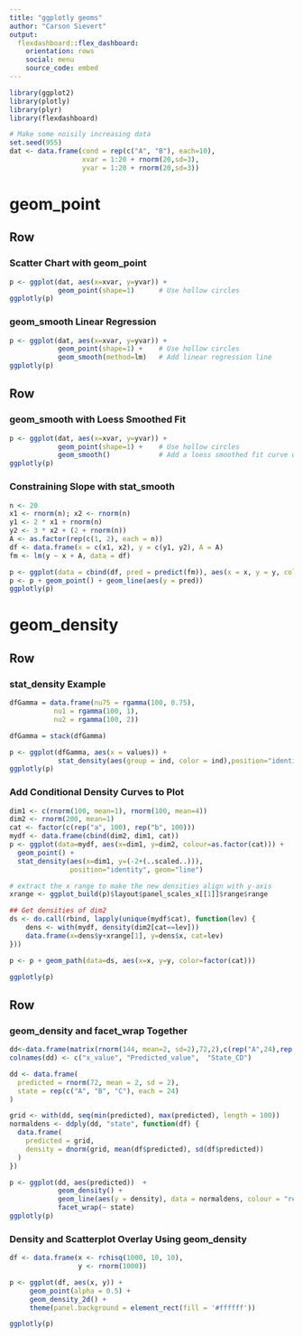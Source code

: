 ```yaml
---
title: "ggplotly geoms"
author: "Carson Sievert"
output: 
  flexdashboard::flex_dashboard:
    orientation: rows
    social: menu
    source_code: embed
---
```


```r
library(ggplot2)
library(plotly)
library(plyr)
library(flexdashboard)

# Make some noisily increasing data
set.seed(955)
dat <- data.frame(cond = rep(c("A", "B"), each=10),
                  xvar = 1:20 + rnorm(20,sd=3),
                  yvar = 1:20 + rnorm(20,sd=3))
```

geom_point
=======================================================================

Row
-----------------------------------------------------------------------

### Scatter Chart with geom_point

```r
p <- ggplot(dat, aes(x=xvar, y=yvar)) +
            geom_point(shape=1)      # Use hollow circles
ggplotly(p)
```


### geom_smooth Linear Regression

```r
p <- ggplot(dat, aes(x=xvar, y=yvar)) +
            geom_point(shape=1) +    # Use hollow circles
            geom_smooth(method=lm)   # Add linear regression line
ggplotly(p)
```

Row
-----------------------------------------------------------------------

### geom_smooth with Loess Smoothed Fit

```r
p <- ggplot(dat, aes(x=xvar, y=yvar)) +
            geom_point(shape=1) +    # Use hollow circles
            geom_smooth()            # Add a loess smoothed fit curve with confidence region
ggplotly(p)
```

### Constraining Slope with stat_smooth

```r
n <- 20
x1 <- rnorm(n); x2 <- rnorm(n)
y1 <- 2 * x1 + rnorm(n)
y2 <- 3 * x2 + (2 + rnorm(n))
A <- as.factor(rep(c(1, 2), each = n))
df <- data.frame(x = c(x1, x2), y = c(y1, y2), A = A)
fm <- lm(y ~ x + A, data = df)

p <- ggplot(data = cbind(df, pred = predict(fm)), aes(x = x, y = y, color = A))
p <- p + geom_point() + geom_line(aes(y = pred))
ggplotly(p)
```

geom_density
=======================================================================

Row
-----------------------------------------------------------------------

### stat_density Example

```r
dfGamma = data.frame(nu75 = rgamma(100, 0.75),
           nu1 = rgamma(100, 1),
           nu2 = rgamma(100, 2))

dfGamma = stack(dfGamma)

p <- ggplot(dfGamma, aes(x = values)) +
            stat_density(aes(group = ind, color = ind),position="identity",geom="line")
ggplotly(p)
```

### Add Conditional Density Curves to Plot

```r
dim1 <- c(rnorm(100, mean=1), rnorm(100, mean=4))
dim2 <- rnorm(200, mean=1)
cat <- factor(c(rep("a", 100), rep("b", 100)))
mydf <- data.frame(cbind(dim2, dim1, cat))
p <- ggplot(data=mydf, aes(x=dim1, y=dim2, colour=as.factor(cat))) +
  geom_point() +
  stat_density(aes(x=dim1, y=(-2+(..scaled..))),
               position="identity", geom="line")

# extract the x range to make the new densities align with y-axis
xrange <- ggplot_build(p)$layout$panel_scales_x[[1]]$range$range

## Get densities of dim2
ds <- do.call(rbind, lapply(unique(mydf$cat), function(lev) {
    dens <- with(mydf, density(dim2[cat==lev]))
    data.frame(x=dens$y+xrange[1], y=dens$x, cat=lev)
}))

p <- p + geom_path(data=ds, aes(x=x, y=y, color=factor(cat)))

ggplotly(p)
```

Row
-----------------------------------------------------------------------

### geom_density and facet_wrap Together

```r
dd<-data.frame(matrix(rnorm(144, mean=2, sd=2),72,2),c(rep("A",24),rep("B",24),rep("C",24)))
colnames(dd) <- c("x_value", "Predicted_value",  "State_CD")

dd <- data.frame(
  predicted = rnorm(72, mean = 2, sd = 2),
  state = rep(c("A", "B", "C"), each = 24)
)

grid <- with(dd, seq(min(predicted), max(predicted), length = 100))
normaldens <- ddply(dd, "state", function(df) {
  data.frame(
    predicted = grid,
    density = dnorm(grid, mean(df$predicted), sd(df$predicted))
  )
})

p <- ggplot(dd, aes(predicted))  +
            geom_density() +
            geom_line(aes(y = density), data = normaldens, colour = "red") +
            facet_wrap(~ state)
ggplotly(p)
```

### Density and Scatterplot Overlay Using geom_density

```r
df <- data.frame(x <- rchisq(1000, 10, 10),
                 y <- rnorm(1000))

p <- ggplot(df, aes(x, y)) + 
     geom_point(alpha = 0.5) + 
     geom_density_2d() + 
     theme(panel.background = element_rect(fill = '#ffffff'))

ggplotly(p)
```
